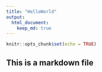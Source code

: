 ```yaml
---
title: "HelloWorld"
output: 
  html_document:
    keep_md: true
---
```


```r
knitr::opts_chunk$set(echo = TRUE)
```

## This is a markdown file

